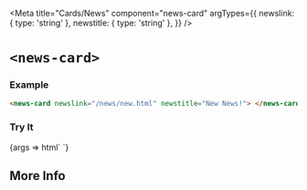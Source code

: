 


<Meta
  title="Cards/News"
  component="news-card"
  argTypes={{
    newslink: { type: 'string' },
    newstitle: { type: 'string' },
  }}
/>

# `<news-card>`

### Example

```html
<news-card newslink="/news/new.html" newstitle="New News!"> </news-card>
```

### Try It

<Canvas isColumn={true} withSource={true} isExpanded={true}>
  <Story name="Build Your Own" component="news-card" args={{ newslink: '/news/new.html', newstitle: 'New News!' }}>
    {args => html`<news-card newslink="${args.newslink}" newstitle="${args.newstitle}"> </news-card>`}
  </Story>
  <ArgsTable story="Build Your Own"/>
</Canvas>

## More Info

<Description markdown={readme} />
